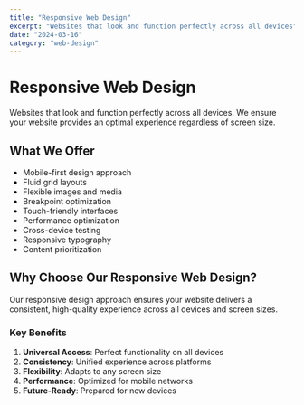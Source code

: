 ```yaml
---
title: "Responsive Web Design"
excerpt: "Websites that look and function perfectly across all devices"
date: "2024-03-16"
category: "web-design"
---
```


# Responsive Web Design

Websites that look and function perfectly across all devices. We ensure your website provides an optimal experience regardless of screen size.

## What We Offer

- Mobile-first design approach
- Fluid grid layouts
- Flexible images and media
- Breakpoint optimization
- Touch-friendly interfaces
- Performance optimization
- Cross-device testing
- Responsive typography
- Content prioritization

## Why Choose Our Responsive Web Design?

Our responsive design approach ensures your website delivers a consistent, high-quality experience across all devices and screen sizes.

### Key Benefits

1. **Universal Access**: Perfect functionality on all devices
2. **Consistency**: Unified experience across platforms
3. **Flexibility**: Adapts to any screen size
4. **Performance**: Optimized for mobile networks
5. **Future-Ready**: Prepared for new devices 